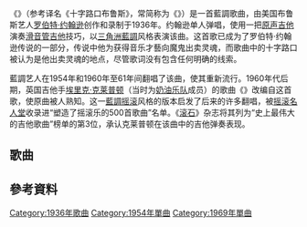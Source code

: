 {{unreferenced|time=2015-08-28T05:58:17+00:00}}
{{NoteTA
|G1=Music
}}
{{noteTA
|1=zh-cn:罗伯特·约翰逊; zh-tw:羅伯·強生; zh-hk:羅拔·莊臣;
|2=zh-cn:罗伯特; zh-tw:羅伯; zh-hk:羅拔;
|3=zh-cn:约翰逊; zh-tw:強生; zh-hk:莊臣;
|4=zh-cn:布鲁斯; zh-tw:藍調; zh-hk:藍調;                                              }}
{{Infobox single
| Name = {{lang|en|Cross Road Blues}}
| Cover = <!-- 檔案不存在 Cross Road Blues single cover.jpg ，可從英文維基百科取得 -->
| Artist = [[罗伯特·约翰逊|罗伯特·约翰逊]]
| B-side = 《{{lang|en|Ramblin' on My Mind}}》
| Released = {{Start date|1937|05}}
| Format = 10英寸78转[[黑胶唱片|黑胶唱片]]
| Recorded = 1936年11月27日<br>德州[[圣安东尼奥|圣安东尼奥]]根特旅馆（{{lang|en|Gunter Hotel}}）
| Genre = [[藍調|藍調]]
| Length = {{Duration|m=2|s=39}}
| Label = [[Vocalion_Records|Vocalion]] <small>（no. 03519）</small>
| Writer = 罗伯特·约翰逊
| Producer = 唐·洛（{{lang|en|Don Law}}）
| Last single = ''{{lang|en|Dust My Broom}}''<br />（1937）
| This single = {{lang|en|'''''Cross Road Blues'''''}}<br />（1937）
| Next single = ''{{lang|en|Come On in My Kitchen}}''<br />（1937）
}}
《{{lang|en|'''Cross Road Blues'''}}》（参考译名《十字路口布鲁斯》，常简称为《{{lang|en|'''Crossroads'''}}》）是一首藍調歌曲，由美国布鲁斯艺人[[罗伯特·约翰逊|罗伯特·约翰逊]]创作和录制于1936年。约翰逊单人弹唱，使用一把[[原声吉他|原声吉他]]演奏[[滑音管吉他|滑音管吉他]]技巧，以[[三角洲藍調|三角洲藍調]]风格表演该曲。这首歌已成为了罗伯特·约翰逊传说的一部分，传说中他为获得音乐才藝向魔鬼出卖灵魂，而歌曲中的十字路口被认为是他出卖灵魂的地点，尽管歌词没有包含任何明确的线索。

藍調艺人{{link-en|埃尔莫尔·詹姆斯|Elmore James}}在1954年和1960年至61年间翻唱了该曲，使其重新流行。1960年代后期，英国吉他手[[埃里克·克莱普顿|埃里克·克莱普顿]]（当时为[[奶油乐队|奶油乐队]]成员）的歌曲《{{lang|en|Crossroads}}》改编自这首歌，使原曲被人熟知。这一[[藍調摇滚|藍調摇滚]]风格的版本启发了后来的许多翻唱，被[[摇滚名人堂|摇滚名人堂]]收录进“塑造了摇滚乐的500首歌曲”名单。《[[滚石_(杂志)|滚石]]》杂志将其列为“史上最伟大的吉他歌曲”榜单的第3位，承认克莱普顿在该曲中的吉他弹奏表现。


== 歌曲 ==
{{listen
|filename    = Crossroads.ogg
|title = 十字路口藍調
|description =1937年羅伯·強生演奏[[滑音管吉他|幻燈片吉他]]錄製演唱[[三角洲藍調|三角洲藍調]]名曲"[[Cross_Road_Blues|Cross Road Blues]]"
|format      = [[Ogg|Ogg]] }}

== 參考資料 ==

[[Category:1936年歌曲|Category:1936年歌曲]]
[[Category:1954年單曲|Category:1954年單曲]]
[[Category:1969年單曲|Category:1969年單曲]]